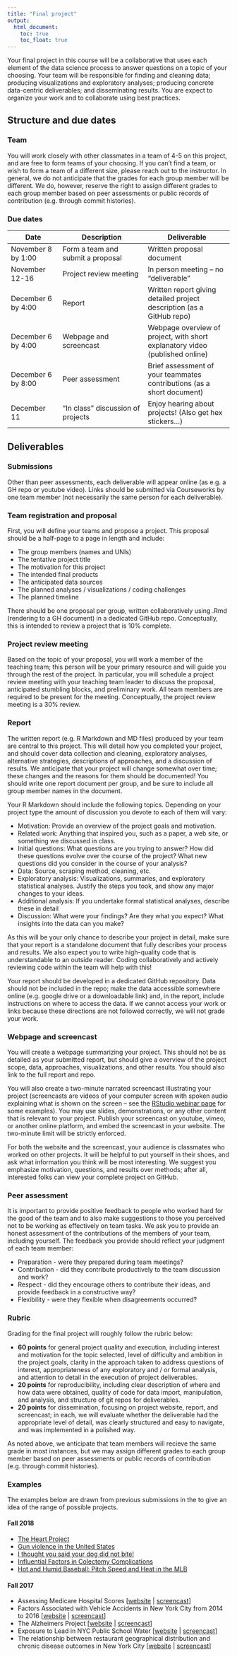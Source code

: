 ```yaml
---
title: "Final project"
output:
  html_document: 
    toc: true
    toc_float: true
---
```


Your final project in this course will be a collaborative that uses each element of the data science process to answer questions on a topic of your choosing. Your team will be responsible for finding and cleaning data; producing visualizations and exploratory analyses; producing concrete data-centric deliverables; and disseminating results. You are expect to organize your work and to collaborate using best practices. 

## Structure and due dates

### Team 

You will work closely with other classmates in a team of 4-5 on this project, and are free to form teams of your choosing. If you can't find a team, or wish to form a team of a different size, please reach out to the instructor. In general, we do not anticipate that the grades for each group member will be different. We do, however, reserve the right to assign different grades to each group member based on peer assessments or public records of contribution (e.g. through commit histories).

### Due dates

Date                  | Description                         | Deliverable
--------------------- | ----------------------------------- | -----------------------------------
November 8 by 1:00    | Form a team and submit a proposal   | Written proposal document
November 12-16        | Project review meeting              | In person meeting -- no "deliverable"
December 6 by 4:00    | Report                              | Written report giving detailed project description (as a GitHub repo)
December 6 by 4:00    | Webpage and screencast              | Webpage overview of project, with short explanatory video (published online)
December 6 by 8:00    | Peer assessment                     | Brief assessment of your teammates contributions (as a short document)
December 11           | "In class" discussion of projects   | Enjoy hearing about projects! (Also get hex stickers...)


## Deliverables

### Submissions

Other than peer assessments, each deliverable will appear online (as e.g. a GH repo or youtube video). Links should be submitted via Courseworks by one team member (not necessarily the same person for each deliverable).

### Team registration and proposal

First, you will define your teams and propose a project. This proposal should be a half-page to a page in length and include:

* The group members (names and UNIs)
* The tentative project title
* The motivation for this project
* The intended final products
* The anticipated data sources
* The planned analyses / visualizations / coding challenges
* The planned timeline

There should be one proposal per group, written collaboratively using .Rmd (rendering to a GH document) in a dedicated GitHub repo. Conceptually, this is intended to review a project that is 10% complete. 

### Project review meeting

Based on the topic of your proposal, you will work a member of the teaching team; this person will be your primary resource and will guide you through the rest of the project. In particular, you will schedule a project review meeting with your teaching team leader to discuss the proposal, anticipated stumbling blocks, and preliminary work. All team members are required to be present for the meeting. Conceptually, the project review meeting is a 30% review.

### Report

The written report (e.g. R Markdown and MD files) produced by your team are central to this project. This will detail how you completed your project, and should cover data collection and cleaning, exploratory analyses, alternative strategies, descriptions of approaches, and a discussion of results. We anticipate that your project will change somewhat over time; these changes and the reasons for them should be documented! You should write one report document per group, and be sure to include all group member names in the document.

Your R Markdown should include the following topics. Depending on your project type the amount of discussion you devote to each of them will vary:

* Motivation: Provide an overview of the project goals and motivation.
* Related work: Anything that inspired you, such as a paper, a web site, or something we discussed in class.
* Initial questions: What questions are you trying to answer? How did these questions evolve over the course of the project? What new questions did you consider in the course of your analysis?
* Data: Source, scraping method, cleaning, etc.
* Exploratory analysis: Visualizations, summaries, and exploratory statistical analyses. Justify the steps you took, and show any major changes to your ideas. 
* Additional analysis: If you undertake formal statistical analyses, describe these in detail
* Discussion: What were your findings? Are they what you expect? What insights into the data can you make?

As this will be your only chance to describe your project in detail, make sure that your report is a standalone document that fully describes your process and results. We also expect you to write high-quality code that is understandable to an outside reader. Coding collaboratively and actively reviewing code within the team will help with this!

Your report should be developed in a dedicated GitHub repository. Data should not be included in the repo; make the data accessible somewhere online (e.g. google drive or a downloadable link) and, in the report, include instructions on where to access the data. If we cannot access your work or links because these directions are not followed correctly, we will not grade your work.

### Webpage and screencast

You will create a webpage summarizing your project. This should not be as detailed as your submitted report, but should give a overview of the project scope, data, approaches, visualizations, and other results. You should also link to the full report and repo. 

You will also create a two-minute narrated screencast illustrating your project (screencasts are videos of your computer screen with spoken audio explaining what is shown on the screen -- see the [RStudio webinar page](https://www.rstudio.com/resources/webinars/) for some examples). You may use slides, demonstrations, or any other content that is relevant to your project. Publish your screencast on youtube, vimeo, or another online platform, and embed the screencast in your website. The two-minute limit will be strictly enforced.

For both the website and the screencast, your audience is classmates who worked on other projects. It will be helpful to put yourself in their shoes, and ask what information you think will be most interesting. We suggest you emphasize motivation, questions, and results over methods; after all, interested folks can view your complete project on GitHub.

### Peer assessment

It is important to provide positive feedback to people who worked hard for the good of the team and to also make suggestions to those you perceived not to be working as effectively on team tasks. We ask you to provide an honest assessment of the contributions of the members of your team, including yourself. The feedback you provide should reflect your judgment of each team member:

* Preparation - were they prepared during team meetings?
* Contribution - did they contribute productively to the team discussion and work?
* Respect - did they encourage others to contribute their ideas, and provide feedback in a constructive way?
* Flexibility - were they flexible when disagreements occurred?

### Rubric

Grading for the final project will roughly follow the rubric below:

* **60 points** for general project quality and execution, including interest and motivation for the topic selected, level of difficulty and ambition in the project goals, clarity in the approach taken to address questions of interest, appropriateness of any exploratory and / or formal analysis, and attention to detail in the execution of project deliverables.
* **20 points** for reproducibility, including clear description of where and how data were obtained, quality of code for data import, manipulation, and analysis, and structure of git repos for deliverables.
* **20 points** for dissemination, focusing on project website, report, and screencast; in each, we will evaluate whether the deliverable had the appropriate level of detail, was clearly structured and easy to navigate, and was implemented in a polished way.

As noted above, we anticipate that team members will recieve the same grade in most instances, but we may assign different grades to each group member based on peer assessments or public records of contribution (e.g. through commit histories).

### Examples

The examples below are drawn from previous submissions in the to give an idea of the range of possible projects.

#### Fall 2018

* [The Heart Project](https://alc2279.github.io/p8105_final_project/)
* [Gun violence in the United States](https://eshea6.github.io/us_gun_violence.github.io/index.html)
* [I thought you said your dog did not bite!](https://nevilleq.github.io/p8105_fp_qzal/index.html)
* [Influential Factors in Colectomy Complications](https://tiffttu.github.io/P8105_final_website/)
* [Hot and Humid Baseball: 
Pitch Speed and Heat in the MLB](https://vdl2103.github.io/hot_humid_baseball.github.io/)


#### Fall 2017 

* Assessing Medicare Hospital Scores [[website](https://candacehaghighi.github.io/Data_Science_Final/) | [screencast](https://youtu.be/xTQKZP_36tE)]
* Factors Associated with Vehicle Accidents in New York City from 2014 to 2016 [[website](https://florazca.github.io/final_web/) | [screencast](https://www.youtube.com/watch?v=gKTbngKyjgc)]
* The Alzheimers Project [[website](https://ijeasthausen.github.io/website/index.html) | [screencast](https://youtu.be/9KN3wHJv8DA)]
* Exposure to Lead in NYC Public School Water [[website](https://lizzyagibson.github.io/p8105_final_project/) | [screencast](https://youtu.be/VCaCc4Wtje8)]
* The relationship between restaurant geographical distribution and chronic disease outcomes in New York City [[website](https://austinyue.github.io/DSFinalWebsite/) | [screencast](https://youtu.be/zUc040x_0UQ)]
